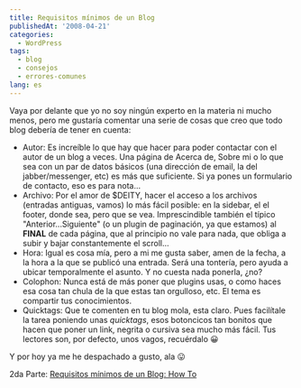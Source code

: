 ```yaml
---
title: Requisitos mínimos de un Blog
publishedAt: '2008-04-21'
categories:
  - WordPress
tags:
  - blog
  - consejos
  - errores-comunes
lang: es
---
```


Vaya por delante que yo no soy ningún experto en la materia ni mucho menos, pero me gustaría comentar una serie de cosas que creo que todo blog debería de tener en cuenta:

- Autor: Es increíble lo que hay que hacer para poder contactar con el autor de un blog a veces. Una página de Acerca de, Sobre mi o lo que sea con un par de datos básicos (una dirección de email, la del jabber/messenger, etc) es más que suficiente. Si ya pones un formulario de contacto, eso es para nota...
- Archivo: Por el amor de $DEITY, hacer el acceso a los archivos (entradas antiguas, vamos) lo más fácil posible: en la sidebar, el el footer, donde sea, pero que se vea. Imprescindible también el típico "Anterior...Siguiente" (o un plugin de paginación, ya que estamos) al **FINAL** de cada página, que al principio no vale para nada, que obliga a subir y bajar constantemente el scroll...
- Hora: Igual es cosa mía, pero a mi me gusta saber, amen de la fecha, a la hora a la que se publicó una entrada. Será una tontería, pero ayuda a ubicar temporalmente el asunto. Y no cuesta nada ponerla, ¿no?
- Colophon: Nunca está de más poner que plugins usas, o como haces esa cosa tan chula de la que estas tan orgulloso, etc. El tema es compartir tus conocimientos.
- Quicktags: Que te comenten en tu blog mola, esta claro. Pues facilítale la tarea poniendo unas _quicktags_, esos botoncicos tan bonitos que hacen que poner un link, negrita o cursiva sea mucho más fácil. Tus lectores son, por defecto, unos vagos, recuérdalo 😀

Y por hoy ya me he despachado a gusto, ala 😛

2da Parte: [Requisitos mínimos de un Blog: How To](http://rick.jinlabs.com/2008/04/22/requisitos-minimos-de-un-blog-how-to/)
